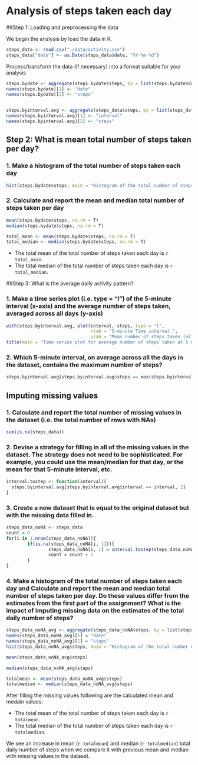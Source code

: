Analysis of steps taken each day
========================================================

##Step 1: Loading and preprocessing the data

We begin the analysis by load the data in R.

```r
steps_data <- read.csv("./data/activity.csv")
steps_data["date"] <- as.Date(steps_data$date, "%Y-%m-%d")
```

Process/transform the data (if necessary) into a format suitable for your analysis

```r

steps.bydate <- aggregate(steps.bydate$steps, by = list(steps.bydate$date), FUN = sum, na.rm = TRUE)
names(steps.bydate)[1] <- "date"
names(steps.bydate)[2] <- "steps"


steps.byinterval.avg <- aggregate(steps_data$steps, by = list(steps_data$interval), FUN = mean, na.rm = TRUE)
names(steps.byinterval.avg)[1] <- "interval"
names(steps.byinterval.avg)[2] <- "steps"


```

## Step 2: What is mean total number of steps taken per day?

### 1. Make a histogram of the total number of steps taken each day
```r
hist(steps.bydate$steps, main = "Histogram of the total number of steps taken each day", xlab = "total number of steps taken each day")
```


### 2. Calculate and report the mean and median total number of steps taken per day
```r
mean(steps.bydate$steps, na.rm = T)
median(steps.bydate$steps, na.rm = T)
```

```r
total_mean <- mean(steps.bydate$steps, na.rm = T)
total_median <- median(steps.bydate$steps, na.rm = T)
```

* The total mean of the total number of steps taken each day is `r total_mean`. 
* The total median of the total number of steps taken each day is `r total_median`.

##Step 3: What is the average daily activity pattern?

### 1. Make a time series plot (i.e. type = "l") of the 5-minute interval (x-axis) and the average number of steps taken, averaged across all days (y-axis)

```r
with(steps.byinterval.avg, plot(interval, steps, type = "l", 
                                xlab = "5-minute Time interval ", 
                                ylab = "Mean number of steps taken (all days)"))
title(main = "Time series plot for average number of steps taken at 5 minute interval")
```

### 2. Which 5-minute interval, on average across all the days in the dataset, contains the maximum number of steps?

```r
steps.byinterval.avg[steps.byinterval.avg$steps == max(steps.byinterval.avg$steps), 1]
```

## Imputing missing values

### 1. Calculate and report the total number of missing values in the dataset (i.e. the total number of rows with NAs)

```r
sum(is.na(steps_data))
```

### 2. Devise a strategy for filling in all of the missing values in the dataset. The strategy does not need to be sophisticated. For example, you could use the mean/median for that day, or the mean for that 5-minute interval, etc.

```r
interval.tostep <- function(interval){
  steps.byinterval.avg[steps.byinterval.avg$interval == interval, 2]
}

```

### 3. Create a new dataset that is equal to the original dataset but with the missing data filled in.

```r
steps_data_noNA <- steps_data
count = 0
for(i in 1:nrow(steps_data_noNA)){
        if(is.na(steps_data_noNA[i, 1])){
                steps_data_noNA[i, 1] = interval.tostep(steps_data_noNA[i, 3])
                count = count + 1
        }
}
```


### 4. Make a histogram of the total number of steps taken each day and Calculate and report the mean and median total number of steps taken per day. Do these values differ from the estimates from the first part of the assignment? What is the impact of imputing missing data on the estimates of the total daily number of steps?

```r
steps_data_noNA_avg <- aggregate(steps_data_noNA$steps, by = list(steps_data_noNA$date), FUN = sum)
names(steps_data_noNA_avg)[1] = "date"
names(steps_data_noNA_avg)[2] = "steps"        
hist(steps_data_noNA_avg$steps, main = "Histogram of the total number of steps taken each day", xlab = "total number of steps taken each day")
```

```r
mean(steps_data_noNA_avg$steps)
```

```r
median(steps_data_noNA_avg$steps)
```

```r
totalmean <- mean(steps_data_noNA_avg$steps)
totalmedian <- median(steps_data_noNA_avg$steps)
```

After filling the missing values following are the calculated mean and medain values: 

* The total mean of the total number of steps taken each day is `r totalmean`. 
* The total median of the total number of steps taken each day is `r totalmedian`.

We see an increase in mean (`r totalmean`) and median (`r totalmedian`) total daily number of steps when we compare it with previous mean and median with missing values in the dataset.
